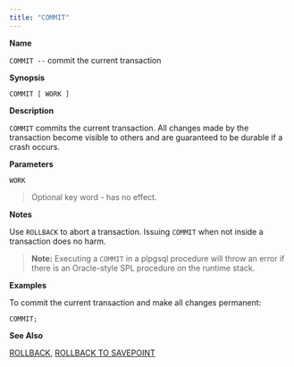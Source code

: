 ```yaml
---
title: "COMMIT"
---
```


<div id="commit" class="registered_link"></div>


**Name**

`COMMIT --` commit the current transaction

**Synopsis**

``` text
COMMIT [ WORK ]
```

**Description**

`COMMIT` commits the current transaction. All changes made by the transaction become visible to others and are guaranteed to be durable if a crash occurs.

**Parameters**

`WORK`

> Optional key word - has no effect.

**Notes**

Use `ROLLBACK` to abort a transaction. Issuing `COMMIT` when not inside a transaction does no harm.

> **Note:** Executing a `COMMIT` in a plpgsql procedure will throw an error if there is an Oracle-style SPL procedure on the runtime stack.


**Examples**

To commit the current transaction and make all changes permanent:

``` text
COMMIT;
```

**See Also**

[ROLLBACK](06_transaction_control/#rollback), [ROLLBACK TO SAVEPOINT](06_transaction_control/#rollback_to_savepoint)
